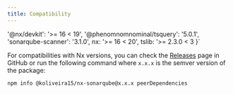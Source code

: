 ```yaml
---
title: Compatibility
---
```


  '@nx/devkit': '>= 16 < 19',
  '@phenomnomnominal/tsquery': '5.0.1',
  'sonarqube-scanner': '3.1.0',
  nx: '>= 16 < 20',
  tslib: '>= 2.3.0 < 3
}`

For compatibilities with Nx versions, you can check the [Releases](https://github.com/koliveira15/nx-sonarqube/releases)
page in GitHub or run the following command where `x.x.x` is the semver version of the package:

```shell
npm info @koliveira15/nx-sonarqube@x.x.x peerDependencies
```

<Code code={output} lang="json" title="output" mark="nx: '>= 16 < 20'"/>
